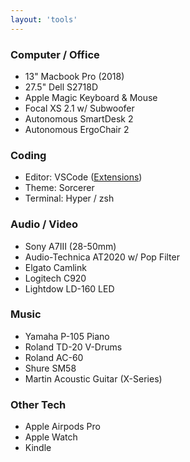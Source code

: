 ```yaml
---
layout: 'tools'
---
```


### Computer / Office

- 13" Macbook Pro (2018)
- 27.5" Dell S2718D
- Apple Magic Keyboard & Mouse
- Focal XS 2.1 w/ Subwoofer
- Autonomous SmartDesk 2
- Autonomous ErgoChair 2

### Coding

- Editor: VSCode ([Extensions](https://github.com/leerob/fastfeedback/blob/master/.vscode/extensions.json))
- Theme: Sorcerer
- Terminal: Hyper / zsh

### Audio / Video

- Sony A7III (28-50mm)
- Audio-Technica AT2020 w/ Pop Filter
- Elgato Camlink
- Logitech C920
- Lightdow LD-160 LED

### Music

- Yamaha P-105 Piano
- Roland TD-20 V-Drums
- Roland AC-60
- Shure SM58
- Martin Acoustic Guitar (X-Series)

### Other Tech

- Apple Airpods Pro
- Apple Watch
- Kindle
